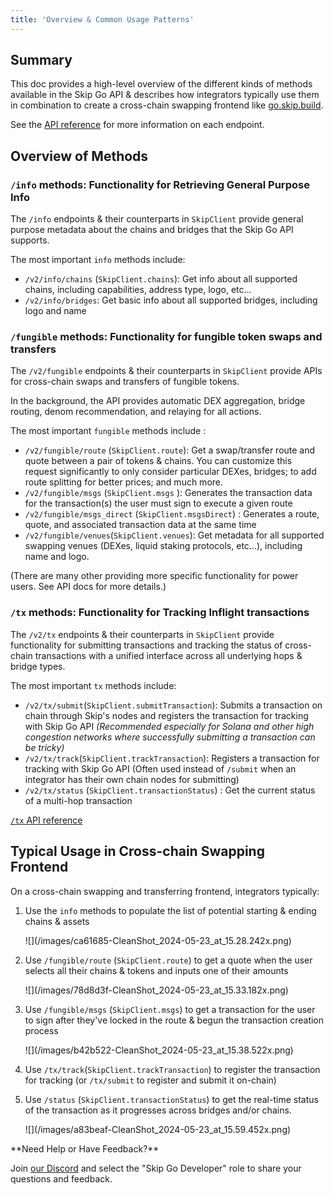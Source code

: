 ```yaml
---
title: 'Overview & Common Usage Patterns'
---
```


## Summary

This doc provides a high-level overview of the different kinds of methods available in the Skip Go API & describes how integrators typically use them in combination to create a cross-chain swapping frontend like [go.skip.build](https://go.skip.build).

See the [API reference](/api-reference/prod) for more information on each endpoint.
## Overview of Methods

### `/info` methods: Functionality for Retrieving General Purpose Info

The `/info` endpoints & their counterparts in `SkipClient` provide general purpose metadata about the chains and bridges that the Skip Go API supports.

The most important `info` methods include:

- `/v2/info/chains` (`SkipClient.chains`): Get info about all supported chains, including capabilities, address type, logo, etc...
- `/v2/info/bridges`: Get basic info about all supported bridges, including logo and name


### `/fungible` methods: Functionality for fungible token swaps and transfers

The `/v2/fungible` endpoints & their counterparts in `SkipClient` provide APIs for cross-chain swaps and transfers of fungible tokens.

In the background, the API provides automatic DEX aggregation, bridge routing, denom recommendation, and relaying for all actions.

The most important `fungible` methods include :

- `/v2/fungible/route` (`SkipClient.route`): Get a swap/transfer route and quote between a pair of tokens & chains. You can customize this request significantly to only consider particular DEXes, bridges; to add route splitting for better prices; and much more.
- `/v2/fungible/msgs` (`SkipClient.msgs` ): Generates the transaction data for the transaction(s) the user must sign to execute a given route
- `/v2/fungible/msgs_direct` (`SkipClient.msgsDirect`) : Generates a route, quote, and associated transaction data at the same time
- `/v2/fungible/venues`(`SkipClient.venues`): Get metadata for all supported swapping venues (DEXes, liquid staking protocols, etc...), including name and logo.

(There are many other providing more specific functionality for power users. See API docs for more details.)

### `/tx` methods: Functionality for Tracking Inflight transactions

The `/v2/tx` endpoints & their counterparts in `SkipClient` provide functionality for submitting transactions and tracking the status of cross-chain transactions with a unified interface across all underlying hops & bridge types.

The most important `tx` methods include:

- `/v2/tx/submit`(`SkipClient.submitTransaction`): Submits a transaction on chain through Skip's nodes and registers the transaction for tracking with Skip Go API _(Recommended especially for Solana and other high congestion networks where successfully submitting a transaction can be tricky)_
- `/v2/tx/track`(`SkipClient.trackTransaction`): Registers a transaction for tracking with Skip Go API (Often used instead of `/submit` when an integrator has their own chain nodes for submitting)
- `/v2/tx/status` (`SkipClient.transactionStatus`) : Get the current status of a multi-hop transaction

[`/tx` API reference](https://docs.skip.build/go/api-reference/prod/transaction/post-v2txsubmit)

## Typical Usage in Cross-chain Swapping Frontend

On a cross-chain swapping and transferring frontend, integrators typically:

1. Use the `info` methods to populate the list of potential starting & ending chains & assets

   <Frame>![](/images/ca61685-CleanShot_2024-05-23_at_15.28.242x.png)</Frame>

2. Use `/fungible/route` (`SkipClient.route`) to get a quote when the user selects all their chains & tokens and inputs one of their amounts

   <Frame>![](/images/78d8d3f-CleanShot_2024-05-23_at_15.33.182x.png)</Frame>

3. Use `/fungible/msgs` (`SkipClient.msgs`) to get a transaction for the user to sign after they've locked in the route & begun the transaction creation process

   <Frame>![](/images/b42b522-CleanShot_2024-05-23_at_15.38.522x.png)</Frame>

4. Use `/tx/track`(`SkipClient.trackTransaction`) to register the transaction for tracking (or `/tx/submit` to register and submit it on-chain)

5. Use `/status` (`SkipClient.transactionStatus`) to get the real-time status of the transaction as it progresses across bridges and/or chains.
   <Frame>![](/images/a83beaf-CleanShot_2024-05-23_at_15.59.452x.png)</Frame>

 <Check>
**Need Help or Have Feedback?**

Join [our Discord](https://skip.build/discord) and select the "Skip Go Developer" role to share your questions and feedback.

 </Check>
